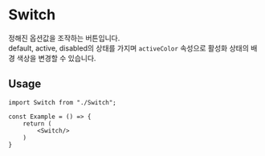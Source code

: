 
<Meta of={SwitchStories}/>

# Switch

정해진 옵션값을 조작하는 버튼입니다. <br/>
default, active, disabled의 상태를 가지며 `activeColor` 속성으로 활성화 상태의 배경 색상을 변경할 수 있습니다.

 <Canvas of={SwitchStories.Playground}/>

## Usage

```tsx
import Switch from "./Switch";

const Example = () => {
    return (
        <Switch/>
    )
}
```

<ArgsTable of={Switch}/>